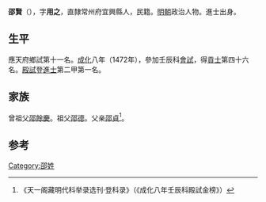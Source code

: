 {{Otheruses|other=名为邵用之的其他人物|邵用之}}

'''邵賢'''（{{bd|1446年||？}}），字'''用之'''，直隸常州府宜興縣人，民籍。[[明朝|明朝]]政治人物。進士出身。

== 生平 ==
應天府鄉試第十一名。[[成化|成化]]八年（1472年），參加壬辰科[[會試|會試]]，得[[貢士|貢士]]第四十六名。[[殿試|殿試]]登[[進士|進士]]第二甲第一名。

== 家族 ==
曾祖父[[邵餘慶|邵餘慶]]。祖父[[邵德|邵德]]。父亲[[邵貞|邵貞]]<ref>《天一阁藏明代科举录选刊·登科录》（《成化八年壬辰科殿試金榜》）</ref>。

==参考==
{{reflist}}

{{成化八年壬辰科殿試金榜}}

{{Authority control}}

{{DEFAULTSORT:}}
[[Category:邵姓|Category:邵姓]]


{{明朝人物小作品}}